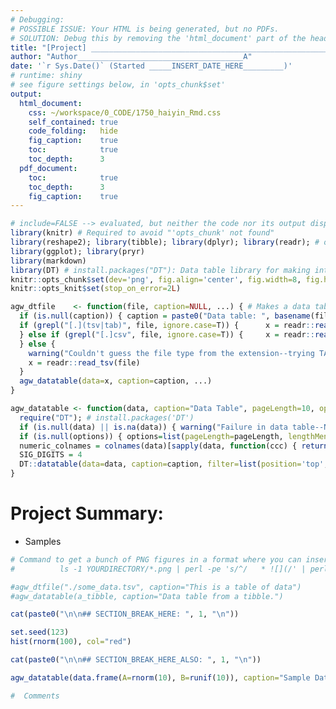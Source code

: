 ```yaml
---
# Debugging:
# POSSIBLE ISSUE: Your HTML is being generated, but no PDFs.
# SOLUTION: Debug this by removing the 'html_document' part of the header. Then you'll get the real error message. If you're on a Mac, probably the issue is that you need TexLive for Mac (http://tug.org/mactex/ <-- takes a few hours to download)
title: "[Project] ______________________________________________________P"
author: "Author_____________________________________A"
date: '`r Sys.Date()` (Started _____INSERT_DATE_HERE_________)'
# runtime: shiny
# see figure settings below, in 'opts_chunk$set'
output:
  html_document:
    css: ~/workspace/0_CODE/1750_haiyin_Rmd.css
    self_contained: true
    code_folding:   hide
    fig_caption:    true
    toc:            true
    toc_depth:      3
  pdf_document:
    toc:            true
    toc_depth:      3
    fig_caption:    true
---
```


```r
# include=FALSE --> evaluated, but neither the code nor its output displayed.
library(knitr) # Required to avoid "'opts_chunk' not found"
library(reshape2); library(tibble); library(dplyr); library(readr); # order matters for reshape/tibble
library(ggplot); library(pryr)
library(markdown)
library(DT) # install.packages("DT"): Data table library for making interactive HTML tables. Documentation: https://rstudio.github.io/DT/
knitr::opts_chunk$set(dev='png', fig.align='center', fig.width=8, fig.height=5, out.width='2000px', fig.pos='htbp', echo=FALSE, results='hide', cache=FALSE, message=FALSE)
knitr::opts_knit$set(stop_on_error=2L)

agw_dtfile    <- function(file, caption=NULL, ...) { # Makes a data table from a filename
  if (is.null(caption)) { caption = paste0("Data table: ", basename(file)) }
  if (grepl("[.](tsv|tab)", file, ignore.case=T)) {      x = readr::read_tsv(file, col_types=cols()) # suppress printing column types
  } else if (grepl("[.]csv", file, ignore.case=T)) {     x = readr::read_csv(file, col_types=cols()) # suppress printing column types
  } else {
    warning("Couldn't guess the file type from the extension--trying TAB-delimited.")
    x = readr::read_tsv(file)
  }
  agw_datatable(data=x, caption=caption, ...)
}

agw_datatable <- function(data, caption="Data Table", pageLength=10, options=NULL, ...) {
  require("DT"); # install.packages('DT')
  if (is.null(data) || is.na(data)) { warning("Failure in data table--NA or NULL was passed in!"); stop("Something is messed up, your data to 'agw_datatable' is NULL or NA.") }
  if (is.null(options)) { options=list(pageLength=pageLength, lengthMenu=c(pageLength,50,200,999), autoWidth=TRUE) }
  numeric_colnames = colnames(data)[sapply(data, function(ccc) { return(is.numeric(ccc) && !is.integer(ccc))})] # find which columns are NUMERIC but not integers so we can round them
  SIG_DIGITS = 4
  DT::datatable(data=data, caption=caption, filter=list(position='top',plain=TRUE),  rownames=FALSE, options=options, ...) %>% formatSignif(numeric_colnames, SIG_DIGITS)   #style="bootstrap",
}
```

# Project Summary:
  * Samples

```r

# Command to get a bunch of PNG figures in a format where you can insert them here:
#          ls -1 YOURDIRECTORY/*.png | perl -pe 's/^/   * ![](/' | perl -pe 's/$/)/'

#agw_dtfile("./some_data.tsv", caption="This is a table of data")
#agw_datatable(a_tibble, caption="Data table from a tibble.")

cat(paste0("\n\n## SECTION_BREAK_HERE: ", 1, "\n"))

set.seed(123)
hist(rnorm(100), col="red")

cat(paste0("\n\n## SECTION_BREAK_HERE_ALSO: ", 1, "\n"))

agw_datatable(data.frame(A=rnorm(10), B=runif(10)), caption="Sample Data", pageLength=7)
```


```r
#  Comments
```

<!--- note that you can
 comment out even the ```{r... }``` code with
HTML comments -->

